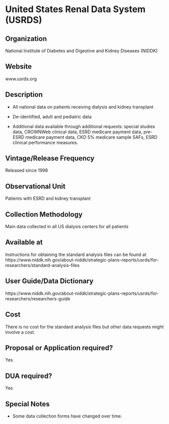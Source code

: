 \mainmatter

<!-- Generated by generateRmd.R; do not edit by hand  -->

# United States Renal Data System (USRDS)

## Organization
National Institute of Diabetes and Digestive and Kidney Diseases (NIDDK)

## Website
www.usrds.org

## Description
*	All national data on patients receiving dialysis and kidney transplant 
*	De-identified, adult and pediatric data 
*	Additional data available through additional requests: special studies data, CROWNWeb clinical data, ESRD medicare payment data, pre-ESRD medicare payment data, CKD 5% medicare sample SAFs, ESRD clinical performance measures.

## Vintage/Release Frequency
Released since 1998

## Observational Unit
Patients with ESRD and kidney transplant

## Collection Methodology
Main data collected in all US dialysis centers for all patients

## Available at
Instructions for obtaining the standard analysis files can be found at https://www.niddk.nih.gov/about-niddk/strategic-plans-reports/usrds/for-researchers/standard-analysis-files

## User Guide/Data Dictionary
https://www.niddk.nih.gov/about-niddk/strategic-plans-reports/usrds/for-researchers/researchers-guide

## Cost
There is no cost for the standard analysis files but other data requests might involve a cost.

## Proposal or Application required?
Yes

## DUA required?
Yes

## Special Notes
*	Some data collection forms have changed over time.

